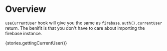 
<Meta title="Modules|firebase-hooks/Hooks" />

# Overview

`useCurrentUser` hook will give you the same as `firebase.auth().currentUser` return. The benifit is that you don't have to care about importing the firebase
instance.

<Preview>
    <Story name="useCurrentUser">{stories.gettingCurrentUser()}</Story>
</Preview>
